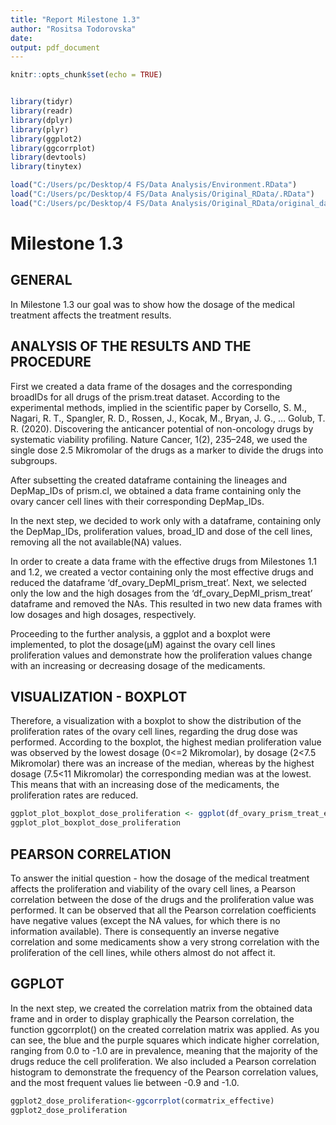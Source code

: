 ```yaml
---
title: "Report Milestone 1.3"
author: "Rositsa Todorovska"
date: 
output: pdf_document
---
```


```r
knitr::opts_chunk$set(echo = TRUE)


library(tidyr)
library(readr)
library(dplyr)
library(plyr)
library(ggplot2)
library(ggcorrplot)
library(devtools)
library(tinytex)

```

```r

load("C:/Users/pc/Desktop/4 FS/Data Analysis/Environment.RData")
load("C:/Users/pc/Desktop/4 FS/Data Analysis/Original_RData/.RData")
load("C:/Users/pc/Desktop/4 FS/Data Analysis/Original_RData/original_data_environment.RData")


```

# Milestone 1.3 

## GENERAL

In Milestone 1.3 our goal was to show how the dosage of the medical treatment affects the treatment results.

## ANALYSIS OF THE RESULTS AND THE PROCEDURE

First we created a data frame of the dosages and the corresponding broadIDs for all drugs of the prism.treat dataset.
According to the experimental methods, implied in the scientific paper by Corsello, S. M., Nagari, R. T., Spangler, R. D., Rossen, J., Kocak, M., Bryan, J. G., … Golub, T. R. (2020). Discovering the anticancer potential of non-oncology drugs by systematic viability profiling. Nature Cancer, 1(2), 235–248, we used the single dose 2.5 Mikromolar of the drugs as a marker to divide the drugs into subgroups.

After subsetting the created dataframe containing the lineages and DepMap_IDs of prism.cl, we obtained a data frame containing only the ovary cancer cell lines with their corresponding DepMap_IDs.

In the next step, we decided to work only with a dataframe, containing only the DepMap_IDs, proliferation values, broad_ID and dose of the cell lines, removing all the not available(NA) values.

In order to create a data frame with the effective drugs from Milestones 1.1 and 1.2,  we created a vector containing only the most effective drugs and reduced the dataframe 'df_ovary_DepMI_prism_treat'. Next, we selected only the low and the high dosages from the 'df_ovary_DepMI_prism_treat' dataframe and removed the NAs. This resulted in two new data frames with low dosages and high dosages, respectively. 


Proceeding to the further analysis, a ggplot and a boxplot were implemented, to plot the dosage(µM) against the ovary cell lines proliferation values and demonstrate how the proliferation values change with an increasing or decreasing dosage of the medicaments. 


## VISUALIZATION - BOXPLOT

Therefore, a visualization with a boxplot to show the distribution of the proliferation rates of the ovary cell lines, regarding the drug dose was performed. According to the boxplot, the highest median proliferation value was observed by the lowest dosage (0<=2 Mikromolar), by dosage (2<7.5 Mikromolar) there was an increase of the median, whereas by the highest dosage  (7.5<11 Mikromolar) the corresponding median was at the lowest. This means that with an increasing dose of the medicaments, the proliferation rates are reduced.

```r

ggplot_plot_boxplot_dose_proliferation <- ggplot(df_ovary_prism_treat_effective_long, aes(x=dose_high_low, y=proliferationvalues)) + geom_boxplot(outlier.shape=8, aes(fill=dose_high_low))+labs(title="Plot of proliferation value per dose",x="Dose (Mikromolar)", y = "Proliferation value")
ggplot_plot_boxplot_dose_proliferation

```


## PEARSON CORRELATION

To answer the initial question - how the dosage of the medical treatment affects the proliferation and viability of the ovary cell lines, a Pearson correlation between the dose of the drugs and the proliferation value was performed. It can be observed that all the Pearson correlation coefficients have negative values (except the NA values, for which there is no information available).
There is consequently an inverse negative correlation and some medicaments show a very strong correlation with the proliferation of the cell lines, while others almost do not affect it.

## GGPLOT

In the next step, we created the correlation matrix from the obtained data frame and 
in order to display graphically the Pearson correlation, the function ggcorrplot() on the created correlation matrix was applied. As you can see, the blue and the purple squares which indicate higher correlation, ranging from 0.0 to -1.0 are in prevalence, meaning that the majority of the drugs reduce the cell proliferation. We also included a Pearson correlation histogram to demonstrate the frequency of the Pearson correlation values, and the most frequent values lie between -0.9 and -1.0.

```r

ggplot2_dose_proliferation<-ggcorrplot(cormatrix_effective)
ggplot2_dose_proliferation

```

